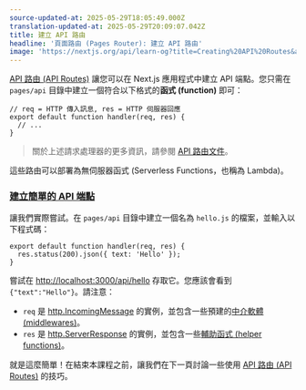 ```yaml
---
source-updated-at: 2025-05-29T18:05:49.000Z
translation-updated-at: 2025-05-29T20:09:07.042Z
title: 建立 API 路由
headline: '頁面路由 (Pages Router): 建立 API 路由'
image: 'https://nextjs.org/api/learn-og?title=Creating%20API%20Routes&amp;chapter=39'
---
```


[API 路由 (API Routes)](/docs/api-routes/introduction) 讓您可以在 Next.js 應用程式中建立 API 端點。您只需在 `pages/api` 目錄中建立一個符合以下格式的**函式 (function)** 即可：

```
// req = HTTP 傳入訊息, res = HTTP 伺服器回應
export default function handler(req, res) {
  // ...
}
```

> 關於上述請求處理器的更多資訊，請參閱 [API 路由文件](/docs/api-routes/introduction)。

這些路由可以部署為無伺服器函式 (Serverless Functions，也稱為 Lambda)。

### [建立簡單的 API 端點](#creating-a-simple-api-endpoint)

讓我們實際嘗試。在 `pages/api` 目錄中建立一個名為 `hello.js` 的檔案，並輸入以下程式碼：

```
export default function handler(req, res) {
  res.status(200).json({ text: 'Hello' });
}
```

嘗試在 [http://localhost:3000/api/hello](http://localhost:3000/api/hello) 存取它。您應該會看到 `{"text":"Hello"}`。請注意：

*   `req` 是 [http.IncomingMessage](https://nodejs.org/api/http.html#http_class_http_incomingmessage) 的實例，並包含一些預建的[中介軟體 (middlewares)](/docs/api-routes/api-middlewares)。
*   `res` 是 [http.ServerResponse](https://nodejs.org/api/http.html#http_class_http_serverresponse) 的實例，並包含一些[輔助函式 (helper functions)](/docs/api-routes/response-helpers)。

就是這麼簡單！在結束本課程之前，讓我們在下一頁討論一些使用 [API 路由 (API Routes)](/docs/api-routes/introduction) 的技巧。